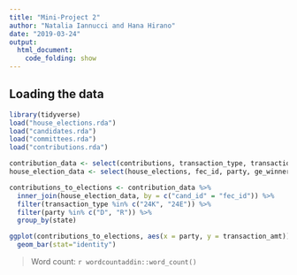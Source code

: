 ```yaml
---
title: "Mini-Project 2"
author: "Natalia Iannucci and Hana Hirano"
date: "2019-03-24"
output: 
  html_document:
    code_folding: show
---
```



## Loading the data



```r
library(tidyverse)
load("house_elections.rda")
load("candidates.rda")
load("committees.rda")
load("contributions.rda")
```


```r
contribution_data <- select(contributions, transaction_type, transaction_amt, cand_id, state)
house_election_data <- select(house_elections, fec_id, party, ge_winner)
```

```r
contributions_to_elections <- contribution_data %>%
  inner_join(house_election_data, by = c("cand_id" = "fec_id")) %>%
  filter(transaction_type %in% c("24K", "24E")) %>%
  filter(party %in% c("D", "R")) %>%
  group_by(state)
```

```r
ggplot(contributions_to_elections, aes(x = party, y = transaction_amt)) +
  geom_bar(stat="identity")
```


> Word count: `r wordcountaddin::word_count()`


